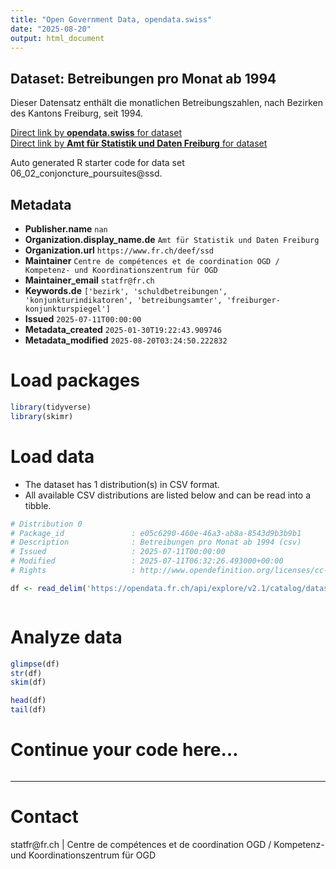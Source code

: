 ```yaml
---
title: "Open Government Data, opendata.swiss"
date: "2025-08-20"
output: html_document
---
```


## Dataset: Betreibungen pro Monat ab 1994

Dieser Datensatz enthält die monatlichen Betreibungszahlen, nach Bezirken des Kantons Freiburg, seit 1994.

[Direct link by **opendata.swiss** for dataset](https://opendata.swiss/de/dataset/betreibungen-pro-monat-ab-1994)<br>
[Direct link by **Amt für Statistik und Daten Freiburg** for dataset](https://opendata.fr.ch/explore/dataset/06_02_conjoncture_poursuites/)

Auto generated R starter code for data set 06_02_conjoncture_poursuites@ssd.

## Metadata

- **Publisher.name** `nan`
- **Organization.display_name.de** `Amt für Statistik und Daten Freiburg`
- **Organization.url** `https://www.fr.ch/deef/ssd`
- **Maintainer** `Centre de compétences et de coordination OGD / Kompetenz- und Koordinationszentrum für OGD`
- **Maintainer_email** `statfr@fr.ch`
- **Keywords.de** `['bezirk', 'schuldbetreibungen', 'konjunkturindikatoren', 'betreibungsamter', 'freiburger-konjunkturspiegel']`
- **Issued** `2025-07-11T00:00:00`
- **Metadata_created** `2025-01-30T19:22:43.909746`
- **Metadata_modified** `2025-08-20T03:24:50.222832`


# Load packages

```r

library(tidyverse)
library(skimr)

```

# Load data

-   The dataset has 1 distribution(s) in CSV format.
-   All available CSV distributions are listed below and can be read into a tibble.

```r

# Distribution 0
# Package_id               : e05c6290-460e-46a3-ab8a-8543d9b3b9b1
# Description              : Betreibungen pro Monat ab 1994 (csv)
# Issued                   : 2025-07-11T00:00:00
# Modified                 : 2025-07-11T06:32:26.493000+00:00
# Rights                   : http://www.opendefinition.org/licenses/cc-by-sa

df <- read_delim('https://opendata.fr.ch/api/explore/v2.1/catalog/datasets/06_02_conjoncture_poursuites/exports/csv?use_labels=true')



```

# Analyze data

```r

glimpse(df)
str(df)
skim(df)

head(df)
tail(df)

```

# Continue your code here...

```r

```

------------------------------------------------------------------------

# Contact

statfr@fr.ch | Centre de compétences et de coordination OGD / Kompetenz- und Koordinationszentrum für OGD
